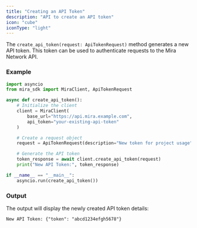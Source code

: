 ```yaml
---
title: "Creating an API Token"
description: "API to create an API token"
icon: "cube"
iconType: "light"
---
```


The `create_api_token(request: ApiTokenRequest)` method generates a new API token. This token can be used to authenticate requests to the Mira Network API.

### Example

```python Python
import asyncio
from mira_sdk import MiraClient, ApiTokenRequest

async def create_api_token():
    # Initialize the client
    client = MiraClient(
        base_url="https://api.mira.example.com",
        api_token="your-existing-api-token"
    )

    # Create a request object
    request = ApiTokenRequest(description="New token for project usage")

    # Generate the API token
    token_response = await client.create_api_token(request)
    print("New API Token:", token_response)

if __name__ == "__main__":
    asyncio.run(create_api_token())
```

### Output

The output will display the newly created API token details:

```plaintext
New API Token: {"token": "abcd1234efgh5678"}
```




